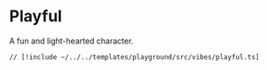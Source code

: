 # Playful

A fun and light-hearted character.

```tsx [src/vibes/playful.ts]
// [!include ~/../../templates/playground/src/vibes/playful.ts]
```
